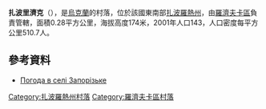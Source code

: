 {{coord|47|34|47|N|36|43|49|E|scale:100000|display=title}}

'''扎波里濟克'''（{{lang-uk|Запорізьке}}），是[[烏克蘭|烏克蘭]]的村落，位於該國東南部[[扎波羅熱州|扎波羅熱州]]，由[[羅濟夫卡區|羅濟夫卡區]]負責管轄，面積0.28平方公里，海拔高度174米，2001年人口143，人口密度每平方公里510.7人。

==參考資料==
* [http://weather.in.ua/ua/zaporozhskaja/8500 Погода в селі Запорізьке] {{Wayback|url=http://weather.in.ua/ua/zaporozhskaja/8500 |date=20111220041217 }}

[[Category:扎波羅熱州村落|Category:扎波羅熱州村落]]
[[Category:羅濟夫卡區村落|Category:羅濟夫卡區村落]]


{{Zaporizhia-geo-stub}}